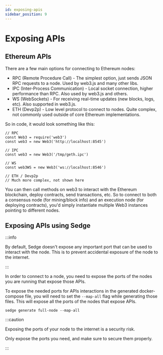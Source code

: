 ```yaml
---
id: exposing-apis
sidebar_position: 9
---
```


# Exposing APIs

## Ethereum APIs

There are a few main options for connecting to Ethereum nodes:

- RPC (Remote Procedure Call) - The simplest option, just sends JSON RPC requests to a node. Used by web3.js and many other libs.
- IPC (Inter-Process Communication) - Local socket connection, higher performance than RPC. Also used by web3.js and others.
- WS (WebSockets) - For receiving real-time updates (new blocks, logs, etc). Also supported in web3.js.
- ETH (Devp2p) - Low level protocol to connect to nodes. Quite complex, not commonly used outside of core Ethereum implementations.

So in code, it would look something like this:
```
// RPC
const Web3 = require('web3')
const web3 = new Web3('http://localhost:8545')

// IPC
const web3 = new Web3('/tmp/geth.ipc')

// WS
const web3WS = new Web3('ws://localhost:8546')

// ETH / Devp2p
// Much more complex, not shown here
```

You can then call methods on web3 to interact with the Ethereum blockchain, deploy contracts, send transactions, etc.
So to connect to both a consensus node (for mining/block info) and an execution node (for deploying contracts), you'd
simply instantiate multiple Web3 instances pointing to different nodes.

## Exposing APIs using Sedge

:::info

By default, Sedge doesn't expose any important port that can be used to interact with the node.
This is to prevent accidental exposure of the node to the internet.

:::

In order to connect to a node, you need to expose the ports of the nodes you are running that expose those APIs.


To expose the needed ports for APIs interactions in the generated docker-compose file, you will need to set the
`--map-all` flag while generating those files. This will expose all the ports of the nodes that expose APIs.

```
sedge generate full-node --map-all
```

:::caution

Exposing the ports of your node to the internet is a security risk.

Only expose the ports you need, and make sure to secure them properly.

:::